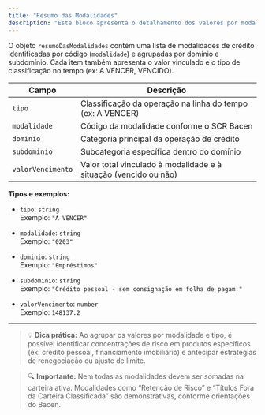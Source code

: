 ```yaml
---
title: "Resumo das Modalidades"
description: "Este bloco apresenta o detalhamento dos valores por modalidade de crédito, permitindo identificar o tipo de operação contratada, seu domínio, subdomínio e a situação (vencido, a vencer, etc.). É uma visão fundamental para segmentar a carteira e analisar riscos específicos por tipo de crédito."
---
```


O objeto `resumoDasModalidades` contém uma lista de modalidades de crédito identificadas por código (`modalidade`) e agrupadas por domínio e subdomínio. Cada item também apresenta o valor vinculado e o tipo de classificação no tempo (ex: A VENCER, VENCIDO).

| Campo             | Descrição                                                         |
|-------------------|--------------------------------------------------------------------|
| `tipo`            | Classificação da operação na linha do tempo (ex: A VENCER)         |
| `modalidade`      | Código da modalidade conforme o SCR Bacen                          |
| `dominio`         | Categoria principal da operação de crédito                         |
| `subdominio`      | Subcategoria específica dentro do domínio                          |
| `valorVencimento` | Valor total vinculado à modalidade e à situação (vencido ou não)   |

**Tipos e exemplos:**

- `tipo`: `string`  
  Exemplo: `"A VENCER"`

- `modalidade`: `string`  
  Exemplo: `"0203"`

- `dominio`: `string`  
  Exemplo: `"Empréstimos"`

- `subdominio`: `string`  
  Exemplo: `"Crédito pessoal - sem consignação em folha de pagam."`

- `valorVencimento`: `number`  
  Exemplo: `148137.2`

---

> 💡 **Dica prática:** Ao agrupar os valores por modalidade e tipo, é possível identificar concentrações de risco em produtos específicos (ex: crédito pessoal, financiamento imobiliário) e antecipar estratégias de renegociação ou ajuste de limite.

> 🔍 **Importante:** Nem todas as modalidades devem ser somadas na carteira ativa. Modalidades como “Retenção de Risco” e “Títulos Fora da Carteira Classificada” são demonstrativas, conforme orientações do Bacen.



